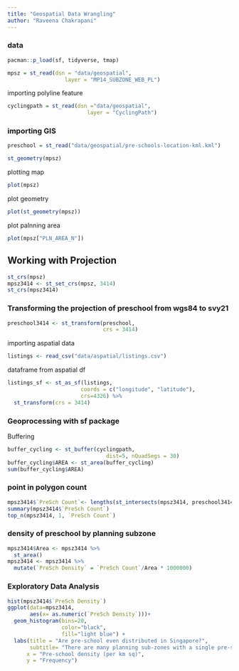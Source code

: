 ```yaml
---
title: "Geospatial Data Wrangling"
author: "Raveena Chakrapani"
---
```


### data

```r
pacman::p_load(sf, tidyverse, tmap)
```

```r
mpsz = st_read(dsn = "data/geospatial", 
                  layer = "MP14_SUBZONE_WEB_PL")
```
importing polyline feature

```r
cyclingpath = st_read(dsn ="data/geospatial", 
                         layer = "CyclingPath")
```
### importing GIS

```r
preschool = st_read("data/geospatial/pre-schools-location-kml.kml")
```

```r
st_geometry(mpsz)
```

plotting map

```r
plot(mpsz)
```

plot geometry

```r
plot(st_geometry(mpsz))
```

plot palnning area

```r
plot(mpsz["PLN_AREA_N"])
```

## Working with Projection

```r
st_crs(mpsz)
mpsz3414 <- st_set_crs(mpsz, 3414)
st_crs(mpsz3414)
```

### Transforming the projection of preschool from wgs84 to svy21

```r
preschool3414 <- st_transform(preschool, 
                              crs = 3414)
```

importing aspatial data

```r
listings <- read_csv("data/aspatial/listings.csv")
```

dataframe from aspatial df

```r
listings_sf <- st_as_sf(listings, 
                       coords = c("longitude", "latitude"),
                       crs=4326) %>%
  st_transform(crs = 3414)
```

### Geoprocessing with sf package

Buffering

```r
buffer_cycling <- st_buffer(cyclingpath, 
                               dist=5, nQuadSegs = 30)
buffer_cycling$AREA <- st_area(buffer_cycling)
sum(buffer_cycling$AREA)
```

### point in polygon count

```r
mpsz3414$`PreSch Count`<- lengths(st_intersects(mpsz3414, preschool3414))
summary(mpsz3414$`PreSch Count`)
top_n(mpsz3414, 1, `PreSch Count`)
```

### density of preschool by planning subzone

```r
mpsz3414$Area <- mpsz3414 %>%
  st_area()
mpsz3414 <- mpsz3414 %>%
  mutate(`PreSch Density` = `PreSch Count`/Area * 1000000)
```

### Exploratory Data Analysis

```r
hist(mpsz3414$`PreSch Density`)
ggplot(data=mpsz3414, 
       aes(x= as.numeric(`PreSch Density`)))+
  geom_histogram(bins=20, 
                 color="black", 
                 fill="light blue") +
  labs(title = "Are pre-school even distributed in Singapore?",
       subtitle= "There are many planning sub-zones with a single pre-school, on the other hand, \nthere are two planning sub-zones with at least 20 pre-schools",
      x = "Pre-school density (per km sq)",
      y = "Frequency")
```